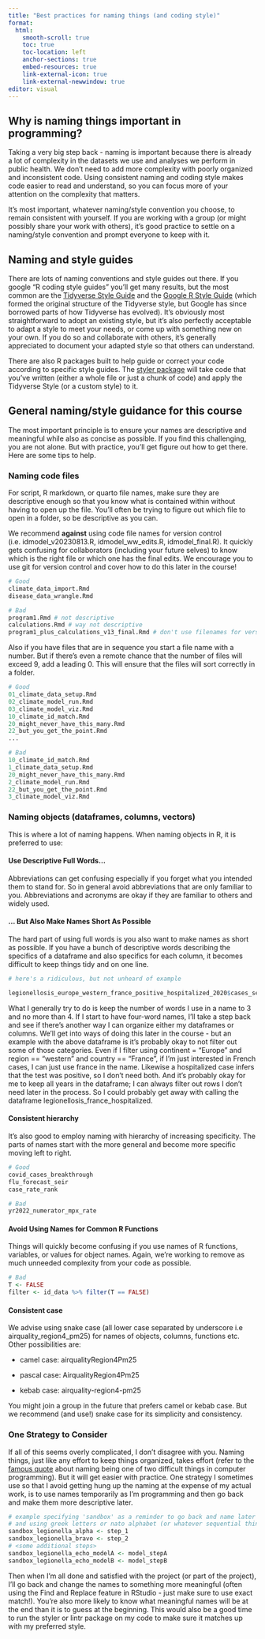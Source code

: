 ```yaml
---
title: "Best practices for naming things (and coding style)"
format: 
  html:
    smooth-scroll: true
    toc: true
    toc-location: left
    anchor-sections: true
    embed-resources: true
    link-external-icon: true
    link-external-newwindow: true
editor: visual
---
```


## Why is naming things important in programming?

Taking a very big step back - naming is important because there is already a lot of complexity in the datasets we use and analyses we perform in public health. We don't need to add more complexity with poorly organized and inconsistent code. Using consistent naming and coding style makes code easier to read and understand, so you can focus more of your attention on the complexity that matters.

It's most important, whatever naming/style convention you choose, to remain consistent with yourself. If you are working with a group (or might possibly share your work with others), it's good practice to settle on a naming/style convention and prompt everyone to keep with it.

## Naming and style guides

There are lots of naming conventions and style guides out there. If you google "R coding style guides" you'll get many results, but the most common are the [Tidyverse Style Guide](https://style.tidyverse.org/index.html) and the [Google R Style Guide](https://google.github.io/styleguide/Rguide.html) (which formed the original structure of the Tidyverse style, but Google has since borrowed parts of how Tidyverse has evolved). It's obviously most straightforward to adopt an existing style, but it's also perfectly acceptable to adapt a style to meet your needs, or come up with something new on your own. If you do so and collaborate with others, it's generally appreciated to document your adapted style so that others can understand.

There are also R packages built to help guide or correct your code according to specific style guides. The [styler package](https://styler.r-lib.org/) will take code that you've written (either a whole file or just a chunk of code) and apply the Tidyverse Style (or a custom style) to it. 


## General naming/style guidance for this course

The most important principle is to ensure your names are descriptive and meaningful while also as concise as possible. If you find this challenging, you are not alone. But with practice, you'll get figure out how to get there. Here are some tips to help.

### Naming code files

For script, R markdown, or quarto file names, make sure they are descriptive enough so that you know what is contained within without having to open up the file. You'll often be trying to figure out which file to open in a folder, so be descriptive as you can.

We recommend **against** using code file names for version control (i.e. idmodel_v20230813.R, idmodel_ww_edits.R, idmodel_final.R). It quickly gets confusing for collaborators (including your future selves) to know which is the right file or which one has the final edits. We encourage you to use git for version control and cover how to do this later in the course!

```r
# Good
climate_data_import.Rmd
disease_data_wrangle.Rmd

# Bad
program1.Rmd # not descriptive
calculations.Rmd # way not descriptive
program1_plus_calculations_v13_final.Rmd # don't use filenames for versioning

```

Also if you have files that are in sequence you start a file name with a number. But if there's even a remote chance that the number of files will exceed 9, add a leading 0. This will ensure that the files will sort correctly in a folder.

```r
# Good
01_climate_data_setup.Rmd
02_climate_model_run.Rmd
03_climate_model_viz.Rmd
10_climate_id_match.Rmd
20_might_never_have_this_many.Rmd
22_but_you_get_the_point.Rmd
...

# Bad
10_climate_id_match.Rmd
1_climate_data_setup.Rmd
20_might_never_have_this_many.Rmd
2_climate_model_run.Rmd
22_but_you_get_the_point.Rmd
3_climate_model_viz.Rmd

```

### Naming objects (dataframes, columns, vectors)

This is where a lot of naming happens. When naming objects in R, it is preferred to use:

#### Use Descriptive Full Words...

Abbreviations can get confusing especially if you forget what you intended them to stand for. So in general avoid abbreviations that are only familiar to you. Abbreviations and acronyms are okay if they are familiar to others and widely used.

#### ... But Also Make Names Short As Possible

The hard part of using full words is you also want to make names as short as possible. If you have a bunch of descriptive words describing the specifics of a dataframe and also specifics for each column, it becomes difficult to keep things tidy and on one line.

```r
# here's a ridiculous, but not unheard of example

legionellosis_europe_western_france_positive_hospitalized_2020$cases_severe_agecat25to44_industrial <- ifelse(legionellosis_europe_western_france_positive_hospitalized_2020$cases_severe_agecat25to44_employment == "industrial", 1, 0)
```

What I generally try to do is keep the number of words I use in a name to 3 and no more than 4. If I start to have four-word names, I'll take a step back and see if there's another way I can organize either my dataframes or columns. We'll get into ways of doing this later in the course - but an example with the above dataframe is it's probably okay to not filter out some of those categories. Even if I filter using continent = "Europe" and region == "western" and country == "France", if I'm just interested in French cases, I can just use france in the name. Likewise a hospitalized case infers that the test was positive, so I don't need both. And it's probably okay for me to keep all years in the dataframe; I can always filter out rows I don't need later in the process. So I could probably get away with calling the dataframe legionellosis_france_hospitalized.

#### Consistent hierarchy

It's also good to employ naming with hierarchy of increasing specificity. The parts of names start with the more general and become more specific moving left to right.

```r

# Good
covid_cases_breakthrough
flu_forecast_seir
case_rate_rank

# Bad
yr2022_numerator_mpx_rate


```

#### Avoid Using Names for Common R Functions

Things will quickly become confusing if you use names of R functions, variables, or values for object names. Again, we're working to remove as much unneeded complexity from your code as possible.

```r
# Bad
T <- FALSE
filter <- id_data %>% filter(T == FALSE)


```

#### Consistent case

We advise using snake case (all lower case separated by underscore i.e airquality_region4_pm25) for names of objects, columns, functions etc. Other possibilities are:

-   camel case: airqualityRegion4Pm25

-   pascal case: AirqualityRegion4Pm25

-   kebab case: airquality-region4-pm25

You might join a group in the future that prefers camel or kebab case. But we recommend (and use!) snake case for its simplicity and consistency.

### One Strategy to Consider

If all of this seems overly complicated, I don't disagree with you. Naming things, just like any effort to keep things organized, takes effort (refer to the [famous quote](https://style.tidyverse.org/syntax.html) about naming being one of two difficult things in computer programming). But it will get easier with practice. One strategy I sometimes use so that I avoid getting hung up the naming at the expense of my actual work, is to use names temporarily as I'm programming and then go back and make them more descriptive later.

```r

# example specifying 'sandbox' as a reminder to go back and name later
# and using greek letters or nato alphabet (or whatever sequential thing you like)
sandbox_legionella_alpha <- step_1
sandbox_legionella_bravo <- step_2
# <some additional steps>
sandbox_legionella_echo_modelA <- model_stepA
sandbox_legionella_echo_modelB <- model_stepB

```

Then when I'm all done and satisfied with the project (or part of the project), I'll go back and change the names to something more meaningful (often using the Find and Replace feature in RStudio - just make sure to use exact match!). You're also more likely to know what meaningful names will be at the end than it is to guess at the beginning. This would also be a good time to run the styler or lintr package on my code to make sure it matches up with my preferred style.
